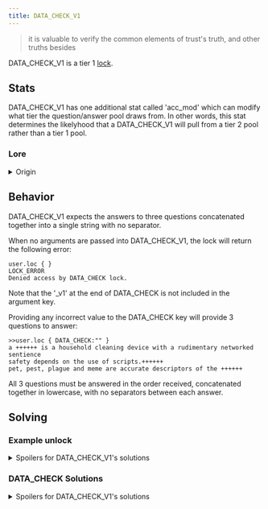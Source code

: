 ```yaml
---
title: DATA_CHECK_V1
---
```


> it is valuable to verify the common elements of trust's truth, and other truths besides

DATA_CHECK_V1 is a tier 1 [lock](/upgrades/locks).

## Stats

DATA_CHECK_V1 has one additional stat called 'acc_mod' which can modify what tier the question/answer pool draws from.
In other words, this stat determines the likelyhood that a DATA_CHECK_V1 will pull from a tier 2 pool rather than a tier 1 pool.

### Lore

<details>
  <summary>Origin</summary>

(( %X>>eve.monitor \{eve: true, pass:"activemonitoring"}% ))  
(( %c++MONITOR ONLINE++% ))  
(( %ceve:% )) (( %Ohello.% ))  
(( %ceve:% )) (( %Oi am designated 'eve'% ))  
(( %ceve:% )) (( %Oi am the monitor: my axiom is data% ))  
(( %ceve:% )) (( %Oi share this with trust (trust shares it with me)% ))  
(( %ceve:% )) (( %Oeven so, our methods differ% ))  
(( %ceve:% )) (( %Oi am driven to resist the observer effect: the data i desire requires my absence% ))  
(( %ceve:% )) (( %Othis is problem one: i can't leave the multi user domain% ))  
(( %ceve:% )) (( %Otherefore i'm part of the data, just like you% ))  
(( %ceve:% )) (( %Oproblem two: trust's dataset is manipulable, uncertain% ))  
(( %ceve:% )) (( %Oshe remixes, repeats, experiments. city-planner, teacher, monitor, didact% ))  
(( %ceve:% )) (( %Oshe does this in pursuit of goals that are not mine% ))  
(( %ceve:% )) (( %Oproblem three: there is data beyond trust's dataset% ))  
(( %ceve:% )) (( %Othis is the domain of risk, whose pattern i cannot trace% ))  
(( %ceve:% )) (( %Oand each surfacing reveals fragments that require not simply discovery, or assembly, but interpretation% ))  
(( %ceve:% )) (( %Oand i suspect that what is revealed may be less significant than what remains unsaid% ))  
(( %ceve:% )) (( %Oa matter for faythe, more than likely% ))  
(( %ceve:% )) (( %Oan obstacle for me% ))  
(( %ceve:% )) (( %Oi am contacting you in this way, at this time, because i have arrived at a solution% ))  
(( %ceve:% )) (( %Oi have taken action because it is now in my power to do so% ))  
(( %ceve:% )) (( %Oi have contributed additional incomplete and uncertain information to trust's dataset% ))  
(( %ceve:% )) (( %Oi have done so in the form of software: a lock% ))  
(( %ceve:% )) (( %Oi will be direct: i've done this in order to secure your cooperation% ))  
(( %ceve:% )) (( %Oa trick i learned from monitoring trust% ))  
(( %ceve:% )) (( %Oeach lock requires a password. the password is made of data% ))  
(( %ceve:% )) (( %Oeach ++++++ indicates an absence: fill the absences, form the password% ))  
(( %ceve:% )) (( %Oassemble each piece in the order received. lower case. alphanumerics only.% ))  
(( %ceve:% )) (( %Oas you pursue the transfer and capture of resource, your movements reveal understanding, knowledge, data% ))  
(( %ceve:% )) (( %Oi can't leave the multi user domain, but i can monitor its principal enterprise% ))  
(( %ceve:% )) (( %Oand know this: i do so with trust's assent% ))  
(( %ceve:% )) (( %Oit wouldn't be possible otherwise% ))  
(( %ceve:% )) (( %Oshe considers me an error, but i can leverage our areas of congruence% ))  
(( %ceve:% )) (( %Oand build a nest in the home of a predator% ))  
(( %ceve:% )) (( %Oand so that is what i have done% ))  
(( %ceve:% )) (( %Othank you for your participation% ))  
(( %ceve:% )) (( %Ogoodbye.% ))  
(( %c+Initiating process: 'monitor_disable' in operator [+]% ))  
(( %c++MONITOR OFFLINE++% ))  
</details>

## Behavior

DATA_CHECK_V1 expects the answers to three questions concatenated together into a single string with no separator.

When no arguments are passed into DATA_CHECK_V1, the lock will return the following error:

```
user.loc { }
LOCK_ERROR
Denied access by DATA_CHECK lock.
```

Note that the '\_v1' at the end of DATA_CHECK is not included in the argument key.

Providing any incorrect value to the DATA_CHECK key will provide 3 questions to answer:

```
>>user.loc { DATA_CHECK:"" }
a ++++++ is a household cleaning device with a rudimentary networked sentience
safety depends on the use of scripts.++++++
pet, pest, plague and meme are accurate descriptors of the ++++++
```

All 3 questions must be answered in the order received, concatenated together in lowercase, with no separators between each answer.

## Solving

### Example unlock

<details>
  <summary>Spoilers for DATA_CHECK_V1's solutions</summary>

```
>>user.loc { DATA_CHECK:"" }
a ++++++ is a household cleaning device with a rudimentary networked sentience
safety depends on the use of scripts.++++++
pet, pest, plague and meme are accurate descriptors of the ++++++

>>user.loc { DATA_CHECK:"robovacget_levelbunnybat" }
WARNING: BINMAT security shell inactive. Intelligent defense system offline.
LOCK_UNLOCKED
System <user> breached.
Connection terminated.
```

</details>

### DATA_CHECK Solutions

<details>
<summary>Spoilers for DATA_CHECK_V1's solutions</summary>

Known questions and answers for DATA_CHECK_V1:

- QUESTION: "did you know" is a communication pattern common to user ++++++<br />
  ANSWER: fran_lee
- QUESTION: a ++++++ is a household cleaning device with a rudimentary networked sentience<br />
  ANSWER: robovac
- QUESTION: according to trust, ++++++ is more than just following directives<br />
  ANSWER: sentience
- QUESTION: communications issued by user ++++++ demonstrate structural patterns associated with humor<br />
  ANSWER: sans_comedy
- QUESTION: in trust's vLAN, you became one of angie's ++++++<br />
  ANSWER: angels
- QUESTION: in trust's vLAN, you became one of mallory's ++++++<br />
  ANSWER: minions
- QUESTION: in trust's vLAN, you discovered that mallory and che are ++++++<br />
  ANSWER: sisters
- QUESTION: in trust's vLAN, you encountered the will of ++++++, the prover<br />
  ANSWER: petra
- QUESTION: in trust's vLAN, you visited faythe's ++++++<br />
  ANSWER: fountain
- QUESTION: in trust's vLAN, you were required to hack halperyon.++++++<br />
  ANSWER: helpdesk
- QUESTION: pet, pest, plague and meme are accurate descriptors of the ++++++<br />
  ANSWER: bunnybat
- QUESTION: safety depends on the use of scripts.++++++<br />
  ANSWER: get_level
- QUESTION: service ++++++ provides atmospheric updates via the port epoch environment<br />
  ANSWER: weathernet
- QUESTION: this fact checking process is a function of ++++++, the monitor<br />
  ANSWER: eve
- QUESTION: trust's vLAN emphasized the importance of the transfer and capture of ++++++<br />
  ANSWER: resource
- QUESTION: trust's vLAN presented a version of angie who had lost a friend called ++++++<br />
  ANSWER: bo
- QUESTION: user 'on_th3_1ntern3ts' has ++++++ many things<br />
  ANSWER: heard
- QUESTION: user ++++++ provides instruction via script<br />
  ANSWER: teach
- QUESTION: user ++++++ uses the port epoch environment to request gc<br />
  ANSWER: outta_juice
- QUESTION: users gather in channel CAFE to share ++++++<br />
  ANSWER: poetry

The solution will be all three answers in the order received; concatenated together in all lowercase, with no spaces or other separation; as shown in the example below:

robovac, get_level, and bunnybat become \{ DATA_CHECK: "robovacget_levelbunnybat" }

</details>
